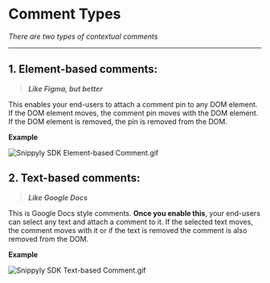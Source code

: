 # Comment Types

_There are two types of contextual comments_

---

## 1. Element-based comments:

> _**Like Figma, but better**_

This enables your end-users to attach a comment pin to any DOM element. If the DOM element moves, the comment pin moves with the DOM element. If the DOM element is removed, the pin is removed from the DOM. 

**Example**

![](https://files.readme.io/bdbb5a4-Snippyly_SDK_Element-based_Comment.gif "Snippyly SDK Element-based Comment.gif")

## 2. Text-based comments:

> _**Like Google Docs**_

This is Google Docs style comments. **Once you enable this**, your end-users can select any text and attach a comment to it. If the selected text moves, the comment moves with it or if the text is removed the comment is also removed from the DOM.

**Example**

![](https://files.readme.io/f3c0f22-Snippyly_SDK_Text-based_Comment.gif "Snippyly SDK Text-based Comment.gif")
